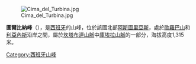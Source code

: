 {{Unreferenced|time=2020-01-12T11:28:40+00:00}}
[[Image:Cima_del_Turbina.jpg|right]]

{{Coord|43|21|N|4|46|W|display=title}}

'''圖爾比納峰'''（{{lang-es|Pico Turbina}}），是[[西班牙|西班牙]]的山峰，位於該國北部[[阿斯圖里亞斯|阿斯圖里亞斯]]，處於[[歐羅巴山|歐羅巴山]]和[[利亞內斯|利亞內斯]]沿岸之間，屬於[[坎塔布連山脈|坎塔布連山脈]]中[[庫埃拉山脈|庫埃拉山脈]]的一部分，海拔高度1,315米。

{{Spain-geo-stub}}
[[Category:西班牙山峰|Category:西班牙山峰]]